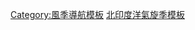 {{template category
|type   = navbox
|topic  = 
|portal = 
}}

[[Category:風季導航模板|Category:風季導航模板]]
[[Category:北印度洋氣旋季模板|]]